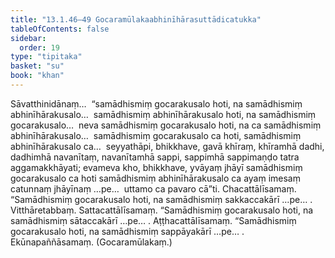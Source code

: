 ```yaml
---
title: "13.1.46–49 Gocaramūlakaabhinīhārasuttādicatukka"
tableOfContents: false
sidebar:
  order: 19
type: "tipitaka"
basket: "su"
book: "khan"
---
```



<DynamicBreadcrumb />

<Division number="707" book="khan" bookNo="13" page="232">

<Paragraph number="1332" book="khan">
Sāvatthinidānaṃ…  “samādhismiṃ gocarakusalo hoti, na samādhismiṃ abhinīhārakusalo…  samādhismiṃ abhinīhārakusalo hoti, na samādhismiṃ gocarakusalo…  neva samādhismiṃ gocarakusalo hoti, na ca samādhismiṃ abhinīhārakusalo…  samādhismiṃ gocarakusalo ca hoti, samādhismiṃ abhinīhārakusalo ca…  seyyathāpi, bhikkhave, gavā khīraṃ, khīramhā dadhi, dadhimhā navanītaṃ, navanītamhā sappi, sappimhā sappimaṇḍo tatra aggamakkhāyati; evameva kho, bhikkhave, yvāyaṃ jhāyī samādhismiṃ gocarakusalo ca hoti samādhismiṃ abhinīhārakusalo ca ayaṃ imesaṃ catunnaṃ jhāyīnaṃ …pe…  uttamo ca pavaro cā”ti. Chacattālīsamaṃ.
</Paragraph>

</Division>
<Division number="708" book="khan" bookNo="13" page="233">

<Paragraph number="1333" book="khan">
“Samādhismiṃ gocarakusalo hoti, na samādhismiṃ sakkaccakārī …pe… . Vitthāretabbaṃ. Sattacattālīsamaṃ.
</Paragraph>

</Division>
<Division number="709" book="khan" bookNo="13" page="233">

<Paragraph number="1334" book="khan">
“Samādhismiṃ gocarakusalo hoti, na samādhismiṃ sātaccakārī …pe… . Aṭṭhacattālīsamaṃ.
</Paragraph>

</Division>
<Division number="710" book="khan" bookNo="13" page="233">

<Paragraph number="1335" book="khan">
“Samādhismiṃ gocarakusalo hoti, na samādhismiṃ sappāyakārī …pe… .

</Paragraph>
</Division>

<Paragraph number="1336" type="center" book="khan">
Ekūnapaññāsamaṃ.



</Paragraph>

<Paragraph number="1337" type="center" book="khan">
(Gocaramūlakaṃ.)
</Paragraph>